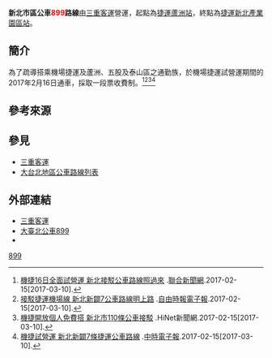 {{Infobox Bus Route
| number = 新北市區公車<font color="red">899</font>路線
| image =
| bgcolor = white
| fontcolor = red
| system = 新北市區
| manager = 新北市政府交通局運輸管理科
| operator = <!-- 注释出：[[File:SCBusLogo.svg|50px]] -->三重客運
| garage = 蘆洲站
| garage1 = 蘆洲站
| vehicle = 
| start = 捷運泰山站
| via ={{BS-map
|title=新北市區公車<font color="red">899</font>路線
|legend=0
|lua=1
|collapse = yes
|map=
KBHFa~~'''捷運泰山站'''
BHF(R)f~~同榮里
BHF~~環河路口
BHF~~泰林仁德路口
BHF~~福泰里
BHF~~泰山分駐所
BHF(R)f~~泰山郵局
BHF~~明志和平路口
BHF~~大窠橋
BHF~~遠東物流
BHF~~德音國小
BHF~~明日世界
BHF~~憲兵學校
BHF~~蓬萊坑
BHF~~五股國小
BHF~~五股服務社
BHF(R)f~~立體停車場
BHF~~芳州一路
BHF~~賀聖宮
BHF~~新城
BHF~~新城八路
BHF~~西雲寺
BHF~~五府千歲
BHF~~成洲國小
BHF~~成洲郵局
BHF~~新興公寓
BHF~~灰瑤
BHF~~'''捷運蘆洲站'''
BHF~~民族路口
KBHFe~~'''蘆洲總站'''
}}
| end = 捷運蘆洲站
| length =
| level = 06:00-23:30
| level1 =
| frequency = 尖峰：10-12分<br>離峰：15-20分<br>例假日：20-30分
| frequency1 =
| time =
| fare = 新北聯營一段票
| section_fare_1 = 
| section_fare_buffer_1 =
| section_fare_2 =
| section_fare_buffer_2 =
| other_route =
| compete =
}}
'''新北市區公車<font color="red">899</font>路線'''由[[三重客運|三重客運]]營運，起點為[[蘆洲站|捷運蘆洲站]]，終點為[[新北產業園區站|捷運新北產業園區站]]。

==簡介==
為了疏導搭乘機場捷運及蘆洲、五股及泰山區之通勤族，於機場捷運試營運期間的2017年2月16日通車，採取一段票收費制。<ref>[https://udn.com/news/story/3/2287020 機捷16日全面試營運 新北接駁公車路線照過來] {{Wayback|url=https://udn.com/news/story/3/2287020 |date=20190606024023 }}.[[聯合新聞網|聯合新聞網]].2017-02-15[2017-03-10].</ref><ref>[http://news.ltn.com.tw/news/life/breakingnews/1976108 接駁捷運機場線 新北新闢7公車路線明上路] {{Wayback|url=http://news.ltn.com.tw/news/life/breakingnews/1976108 |date=20190419194922 }}.[[自由時報電子報|自由時報電子報]].2017-02-15[2017-03-10].</ref><ref>[http://times.hinet.net/news/20022758 機捷開放個人免費搭 新北市110條公車接駁] {{Wayback|url=http://times.hinet.net/news/20022758 |date=20170312051608 }}.HiNet新聞網.2017-02-15[2017-03-10].</ref><ref>[http://www.chinatimes.com/realtimenews/20170215005466-260405 機捷試營運 新北新闢7條捷運公車路線] {{Wayback|url=http://www.chinatimes.com/realtimenews/20170215005466-260405 |date=20190610082238 }}.[[中時電子報|中時電子報]].2017-02-15[2017-03-10].</ref>

==參考來源==
<references />

==參見==
*[[三重客運|三重客運]]
*[[大台北地區公車路線列表|大台北地區公車路線列表]]

==外部連結==
*[http://www.sanchung-bus.com.tw/ 三重客運] {{Wayback|url=http://www.sanchung-bus.com.tw/ |date=20161017175340 }} 
*[https://ebus.gov.taipei/EBus/VsSimpleMap?gb=0&routeid=0400089900# 大臺北公車899]
*{{facebook|TransTaipei|暢行台北公車客運資訊站}}
{{新北市區公車路線}}
{{台北聯營公車路線}}
{{台北聯營公車}}
[[Category:新北市區公車路線|899]]
